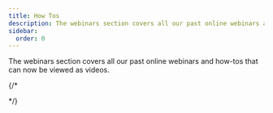 ```yaml
---
title: How Tos
description: The webinars section covers all our past online webinars and how-tos that can now be viewed as videos.
sidebar:
  order: 0
---
```



The webinars section covers all our past online webinars and how-tos that can now be viewed as videos.

<CloudinaryImage 
  width="700"
  height="525"
  resize="scale"
  quality="best"
  alt="Coming soon"
  src="academy/webinars" 
  errorImage="noimage_opaque_nyrtl0.png"
/>

{/* <LinkCard
  title="Discover great deals"
  description="The guide gives you some tips on how to search for things to sell on Wink."
  href="/guides/discover-great-deals/"
/>

<LinkCard
  title="The BOOK NOW button"
  description="This guide steps hotels through how to do the simplest integration with Wink with a 'Book Now' button."
  href="/guides/the-book-now-button/"
/>

<LinkCard
  title="Insight for dummies"
  description="This guides shows you how to use analytics effectively from the perspective of a supplier and an affiliate."
  href="/guides/insight-for-dummies/"
/>

<LinkCard
  title="Integrating with TripPay"
  description="The guide gives you step-by-step instructions on how to do a full integration with TripPay as a travel company wishing to outsource the payment process."
  href="/guides/integrating-with-trip-pay/"
/> */}
